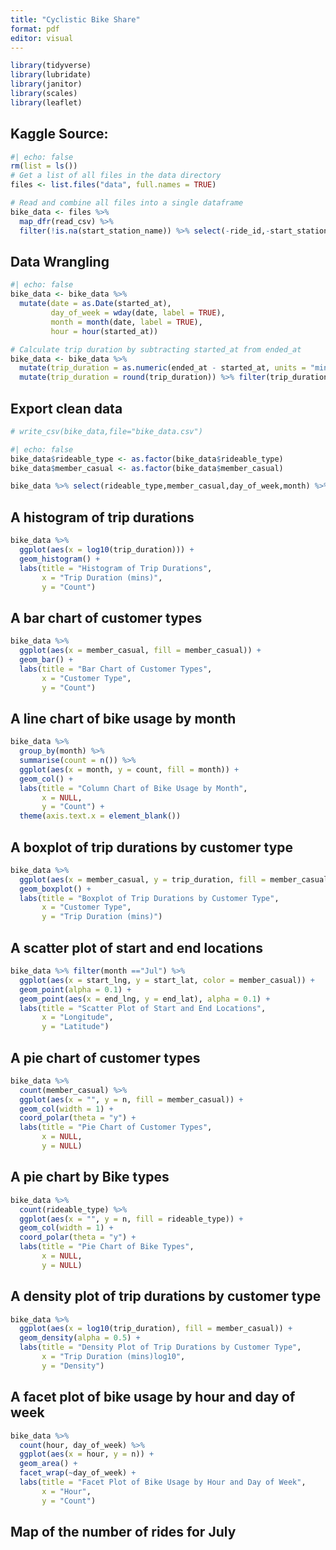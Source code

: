 ```yaml
---
title: "Cyclistic Bike Share"
format: pdf
editor: visual
---
```


```r
library(tidyverse)
library(lubridate)
library(janitor)
library(scales)
library(leaflet)
```

## Kaggle Source: 

```r
#| echo: false
rm(list = ls())
# Get a list of all files in the data directory
files <- list.files("data", full.names = TRUE)

# Read and combine all files into a single dataframe
bike_data <- files %>%
  map_dfr(read_csv) %>%
  filter(!is.na(start_station_name)) %>% select(-ride_id,-start_station_id,-end_station_id)

```


## Data Wrangling

```r
#| echo: false
bike_data <- bike_data %>%
  mutate(date = as.Date(started_at),
         day_of_week = wday(date, label = TRUE),
         month = month(date, label = TRUE),
         hour = hour(started_at))

# Calculate trip duration by subtracting started_at from ended_at
bike_data <- bike_data %>%
  mutate(trip_duration = as.numeric(ended_at - started_at, units = "mins"))  %>%
  mutate(trip_duration = round(trip_duration)) %>% filter(trip_duration >1)
```

## Export clean data

```r
# write_csv(bike_data,file="bike_data.csv")

```


```r
#| echo: false
bike_data$rideable_type <- as.factor(bike_data$rideable_type)
bike_data$member_casual <- as.factor(bike_data$member_casual)
```
```r
bike_data %>% select(rideable_type,member_casual,day_of_week,month) %>% summary()
```

## A histogram of trip durations

```r
bike_data %>%
  ggplot(aes(x = log10(trip_duration))) +
  geom_histogram() +
  labs(title = "Histogram of Trip Durations",
       x = "Trip Duration (mins)",
       y = "Count")
```

## A bar chart of customer types

```r
bike_data %>%
  ggplot(aes(x = member_casual, fill = member_casual)) +
  geom_bar() +
  labs(title = "Bar Chart of Customer Types",
       x = "Customer Type",
       y = "Count")
```
##  A line chart of bike usage by month

```r
bike_data %>%
  group_by(month) %>%
  summarise(count = n()) %>%
  ggplot(aes(x = month, y = count, fill = month)) +
  geom_col() +
  labs(title = "Column Chart of Bike Usage by Month",
       x = NULL,
       y = "Count") +
  theme(axis.text.x = element_blank())
```
## A boxplot of trip durations by customer type

```r
bike_data %>%
  ggplot(aes(x = member_casual, y = trip_duration, fill = member_casual)) +
  geom_boxplot() +
  labs(title = "Boxplot of Trip Durations by Customer Type",
       x = "Customer Type",
       y = "Trip Duration (mins)")
```

## A scatter plot of start and end locations

```r
bike_data %>% filter(month =="Jul") %>%
  ggplot(aes(x = start_lng, y = start_lat, color = member_casual)) +
  geom_point(alpha = 0.1) +
  geom_point(aes(x = end_lng, y = end_lat), alpha = 0.1) +
  labs(title = "Scatter Plot of Start and End Locations",
       x = "Longitude",
       y = "Latitude")
```

## A pie chart of customer types

```r
bike_data %>%
  count(member_casual) %>%
  ggplot(aes(x = "", y = n, fill = member_casual)) +
  geom_col(width = 1) +
  coord_polar(theta = "y") +
  labs(title = "Pie Chart of Customer Types",
       x = NULL,
       y = NULL)
```

## A pie chart by Bike types

```r
bike_data %>%
  count(rideable_type) %>%
  ggplot(aes(x = "", y = n, fill = rideable_type)) +
  geom_col(width = 1) +
  coord_polar(theta = "y") +
  labs(title = "Pie Chart of Bike Types",
       x = NULL,
       y = NULL)
```

## A density plot of trip durations by customer type

```r
bike_data %>%
  ggplot(aes(x = log10(trip_duration), fill = member_casual)) +
  geom_density(alpha = 0.5) +
  labs(title = "Density Plot of Trip Durations by Customer Type",
       x = "Trip Duration (mins)log10",
       y = "Density")

```
## A facet plot of bike usage by hour and day of week

```r
bike_data %>%
  count(hour, day_of_week) %>%
  ggplot(aes(x = hour, y = n)) +
  geom_area() +
  facet_wrap(~day_of_week) +
  labs(title = "Facet Plot of Bike Usage by Hour and Day of Week",
       x = "Hour",
       y = "Count")
```

## Map of the number of rides for July



